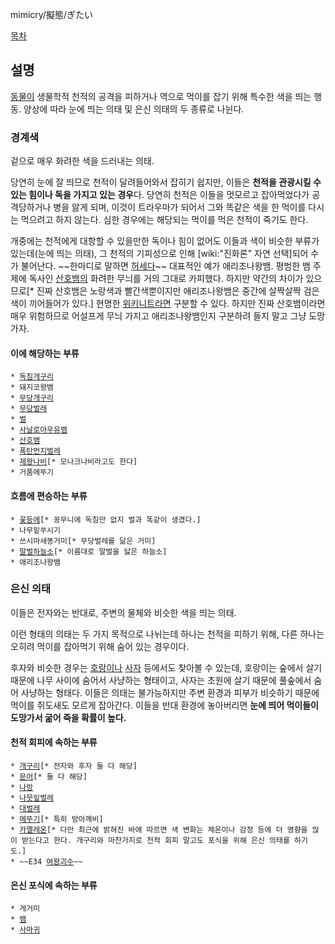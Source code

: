 mimicry/擬態/ぎたい

[[목차]]

== 설명 ==
[[동물]]이 생물학적 천적의 공격을 피하거나 역으로 먹이를 잡기 위해 특수한 색을 띄는 행동. 양상에 따라 눈에 띄는 의태 및 은신 의태의 두 종류로 나뉜다.

=== 경계색 ===
겉으로 매우 화려한 색을 드러내는 의태.

당연히 눈에 잘 띄므로 천적이 달려들어와서 잡히기 쉽지만, 이들은 '''천적을 관광시킬 수 있는 힘이나 독을 가지고 있는 경우'''다. 당연히 천적은 이들을 멋모르고 잡아먹었다가 공격당하거나 병을 앓게 되며, 이것이 트라우마가 되어서 그와 똑같은 색을 한 먹이를 다시는 먹으려고 하지 않는다. 심한 경우에는 해당되는 먹이를 먹은 천적이 죽기도 한다.

개중에는 천적에게 대항할 수 있을만한 독이나 힘이 없어도 이들과 색이 비슷한 부류가 있는데(눈에 띄는 의태), 그 천적의 기피성으로 인해 [wiki:"진화론" 자연 선택]되어 수가 불어난다. ~~한마디로 말하면 [[허세]]다~~ 대표적인 예가 애리조나왕뱀. 평범한 뱀 주제에 독사인 [[산호뱀]]의 화려한 무늬를 거의 그대로 카피했다. 하지만 약간의 차이가 있으므로[* 진짜 산호뱀은 노랑색과 빨간색뿐이지만 애리조나왕뱀은 중간에 살짝살짝 검은색이 끼어들어가 있다.] 현명한 [[위키니트]]라면 구분할 수 있다. 하지만 진짜 산호뱀이라면 매우 위험하므로 어설프게 무늬 가지고 애리조나왕뱀인지 구분하려 들지 말고 그냥 도망가자.

==== 이에 해당하는 부류 ====
 * [[독침개구리]]
 * 돼지코왕뱀
 * [[무당개구리]]
 * [[무당벌레]]
 * [[벌]]
 * [[사날로아우유뱀]]
 * [[산호뱀]]
 * [[폭탄먼지벌레]]
 * [[제왕나비]][* 모나크나비라고도 한다]
 * 거품메뚜기
==== 흐름에 편승하는 부류 ====
 * [[꽃등에]][* 꽁무니에 독침만 없지 벌과 똑같이 생겼다.]
 * 나무밑쑤시기
 * 쓰시마새똥거미[* 무당벌레를 닮은 거미]
 * [[말벌하늘소]][* 이름대로 말벌을 닳은 하늘소]
 * 애리조나왕뱀

=== 은신 의태 ===
이들은 전자와는 반대로, 주변의 물체와 비슷한 색을 띄는 의태.

이런 형태의 의태는 두 가지 목적으로 나뉘는데 하나는 천적을 피하기 위해, 다른 하나는 오히려 먹이를 잡아먹기 위해 숨어 있는 경우이다.

후자와 비슷한 경우는 [[호랑이]]나 [[사자]] 등에서도 찾아볼 수 있는데, 호랑이는 숲에서 살기 때문에 나무 사이에 숨어서 사냥하는 형태이고, 사자는 초원에 살기 때문에 풀숲에서 숨어 사냥하는 형태다. 이들은 의태는 불가능하지만 주변 환경과 피부가 비슷하기 때문에 먹이를 쥐도새도 모르게 잡아간다. 이들을 반대 환경에 놓아버리면 '''눈에 띄어 먹이들이 도망가서 굶어 죽을 확률이 높다.'''

==== 천적 회피에 속하는 부류 ====
 * [[개구리]][* 전자와 후자 둘 다 해당]
 * [[문어]][* 둘 다 해당]
 * [[나방]]
 * [[나뭇잎벌레]]
 * [[대벌레]]
 * [[메뚜기]][* 특히 방아깨비]
 * [[카멜레온]][* 다만 최근에 밝혀진 바에 따르면 색 변화는 체온이나 감정 등에 더 영향을 많이 받는다고 한다. 개구리와 마찬가지로 천적 회피 말고도 포식을 위해 은신 의태를 하기도.] 
 * ~~E34 [[여왕괴수]]~~  
==== 은신 포식에 속하는 부류 ====
 * 게거미
 * [[뱀]]
 * [[사마귀]]

